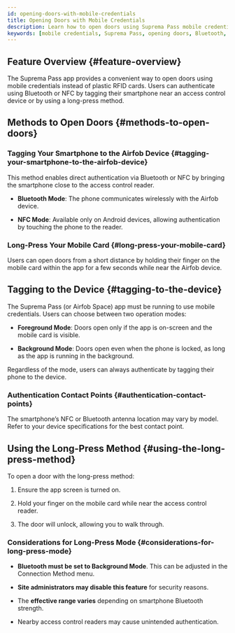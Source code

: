 ```yaml
---
id: opening-doors-with-mobile-credentials
title: Opening Doors with Mobile Credentials
description: Learn how to open doors using Suprema Pass mobile credentials with Bluetooth and NFC tagging, configure foreground and background modes, and use the long-press feature for hands-free access.
keywords: [mobile credentials, Suprema Pass, opening doors, Bluetooth, NFC]
---
```



## Feature Overview {#feature-overview}

The Suprema Pass app provides a convenient way to open doors using mobile credentials instead of plastic RFID cards. Users can authenticate using Bluetooth or NFC by tagging their smartphone near an access control device or by using a long-press method.

<CustomerNote />


## Methods to Open Doors {#methods-to-open-doors}

### Tagging Your Smartphone to the Airfob Device {#tagging-your-smartphone-to-the-airfob-device}

This method enables direct authentication via Bluetooth or NFC by bringing the smartphone close to the access control reader.

* **Bluetooth Mode**: The phone communicates wirelessly with the Airfob device.

* **NFC Mode**: Available only on Android devices, allowing authentication by touching the phone to the reader.

### Long-Press Your Mobile Card {#long-press-your-mobile-card}

Users can open doors from a short distance by holding their finger on the mobile card within the app for a few seconds while near the Airfob device.


## Tagging to the Device {#tagging-to-the-device}

The Suprema Pass (or Airfob Space) app must be running to use mobile credentials. Users can choose between two operation modes:

* **Foreground Mode**: Doors open only if the app is on-screen and the mobile card is visible.

* **Background Mode**: Doors open even when the phone is locked, as long as the app is running in the background.

Regardless of the mode, users can always authenticate by tagging their phone to the device.

### Authentication Contact Points {#authentication-contact-points}

The smartphone’s NFC or Bluetooth antenna location may vary by model. Refer to your device specifications for the best contact point.


## Using the Long-Press Method {#using-the-long-press-method}

To open a door with the long-press method:

1. Ensure the app screen is turned on.

1. Hold your finger on the mobile card while near the access control reader.

1. The door will unlock, allowing you to walk through.

### Considerations for Long-Press Mode {#considerations-for-long-press-mode}

* **Bluetooth must be set to Background Mode**. This can be adjusted in the Connection Method menu.

* **Site administrators may disable this feature** for security reasons.

* The **effective range varies** depending on smartphone Bluetooth strength.

* Nearby access control readers may cause unintended authentication.
